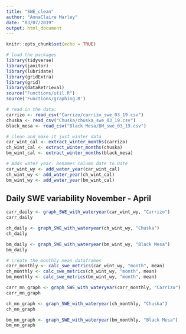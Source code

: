 ```yaml
---
title: "SWE_clean"
author: "AnnaClaire Marley"
date: "03/07/2019"
output: html_document
---
```


```r
knitr::opts_chunk$set(echo = TRUE)
```

```r
# load the packages
library(tidyverse)
library(janitor)
library(lubridate)
library(gridExtra)
library(grid)
library(dataRetrieval)
source("Functions/util.R")
source('Functions/graphing.R')
```

```r
# read in the data:
carrizo <- read_csv("Carrizo/carrizo_swe_03_19.csv") 
chuska <- read_csv("Chuska/chuska_swe_03_19.csv")
black_mesa <- read_csv("Black Mesa/BM_swe_03_19.csv")
```


```r
# clean and make it just winter data
car_wint_cal <- extract_winter_months(carrizo)
ch_wint_cal <- extract_winter_months(chuska)
bm_wint_cal <- extract_winter_months(black_mesa)

# Adds water year. Renames column date to Date
car_wint_wy <- add_water_year(car_wint_cal)
ch_wint_wy <- add_water_year(ch_wint_cal)
bm_wint_wy <- add_water_year(bm_wint_cal)
```

## Daily SWE variability November - April 
```r
carr_daily <- graph_SWE_with_wateryear(car_wint_wy, "Carrizo")
carr_daily
```

```r
ch_daily <- graph_SWE_with_wateryear(ch_wint_wy, "Chuska")
ch_daily
```

```r
bm_daily <- graph_SWE_with_wateryear(bm_wint_wy, "Black Mesa")
bm_daily
```
```r
# create the monthly mean dataframes
carr_monthly <- calc_swe_metrics(car_wint_wy, "month", mean)
ch_monthly <- calc_swe_metrics(ch_wint_wy, "month", mean)
bm_monthly <- calc_swe_metrics(bm_wint_wy, "month", mean)
```

```r
carr_mn_graph <- graph_SWE_with_wateryear(carr_monthly, "Carrizo")
carr_mn_graph
```

```r
ch_mn_graph <- graph_SWE_with_wateryear(ch_monthly, "Chuska")
ch_mn_graph
```
```r
bm_mn_graph <- graph_SWE_with_wateryear(bm_monthly, "Black Mesa")
bm_mn_graph
```

